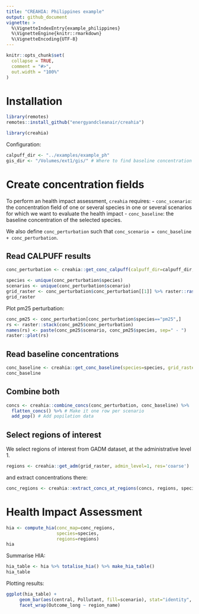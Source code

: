 ```yaml
---
title: "CREAHIA: Philippines example"
output: github_document
vignette: >
  %\VignetteIndexEntry{example_philippines}
  %\VignetteEngine{knitr::rmarkdown}
  %\VignetteEncoding{UTF-8}
---
```


```r
knitr::opts_chunk$set(
  collapse = TRUE,
  comment = "#>",
  out.width = "100%"
)
```

# Installation
```r
library(remotes)
remotes::install_github("energyandcleanair/creahia")
```

```r
library(creahia)
```

Configuration:
```r
calpuff_dir <- "../examples/example_ph"
gis_dir <- "/Volumes/ext1/gis/" # Where to find baseline concentration etc. Contact-us to have access to the required data
```

# Create concentration fields

To perform an health impact assessment, `creahia` requires:
- `conc_scenario`: the concentration field of one or several species in one or several scenarios for which we want to evaluate the health impact
- `conc_baseline`: the baseline concentration of the selected species.

We also define `conc_perturbation` such that `conc_scenario = conc_baseline + conc_perturbation`.

## Read CALPUFF results
```r
conc_perturbation <- creahia::get_conc_calpuff(calpuff_dir=calpuff_dir, utm_zone=51, utm_hem='N', map_res=1)

species <- unique(conc_perturbation$species)
scenarios <- unique(conc_perturbation$scenario)
grid_raster <- conc_perturbation$conc_perturbation[[1]] %>% raster::raster()
grid_raster
```
Plot pm25 perturbation:
```r
conc_pm25 <- conc_perturbation[conc_perturbation$species=="pm25",]
rs <- raster::stack(conc_pm25$conc_perturbation)
names(rs) <- paste(conc_pm25$scenario, conc_pm25$species, sep=" - ")
raster::plot(rs)
```

## Read baseline concentrations
```r
conc_baseline <- creahia::get_conc_baseline(species=species, grid_raster=grid_raster)
conc_baseline
```


## Combine both
```r
concs <- creahia::combine_concs(conc_perturbation, conc_baseline) %>%
  flatten_concs() %>% # Make it one row per scenario
  add_pop() # Add popilation data
```

## Select regions of interest
We select regions of interest from GADM dataset, at the administrative level 1.
```r
regions <- creahia::get_adm(grid_raster, admin_level=1, res='coarse')
```
and extract concentrations there:
```r
conc_regions <- creahia::extract_concs_at_regions(concs, regions, species)
```

# Health Impact Assessment
```r
hia <- compute_hia(conc_map=conc_regions,
                   species=species,
                   regions=regions)
hia
```

Summarise HIA:
```r
hia_table <- hia %>% totalise_hia() %>% make_hia_table()
hia_table
```

Plotting results:
```r
ggplot(hia_table) +
     geom_bar(aes(central, Pollutant, fill=scenario), stat="identity", position="dodge") +
     facet_wrap(Outcome_long ~ region_name)
```

